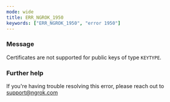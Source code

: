 ```yaml
---
mode: wide
title: ERR_NGROK_1950
keywords: ["ERR_NGROK_1950", "error 1950"]
---
```


### Message

Certificates are not supported for public keys of type `KEYTYPE`.

### Further help

If you're having trouble resolving this error, please reach out to [support@ngrok.com](mailto:support@ngrok.com?subject=Help%20with%20ERR_NGROK_1950)
